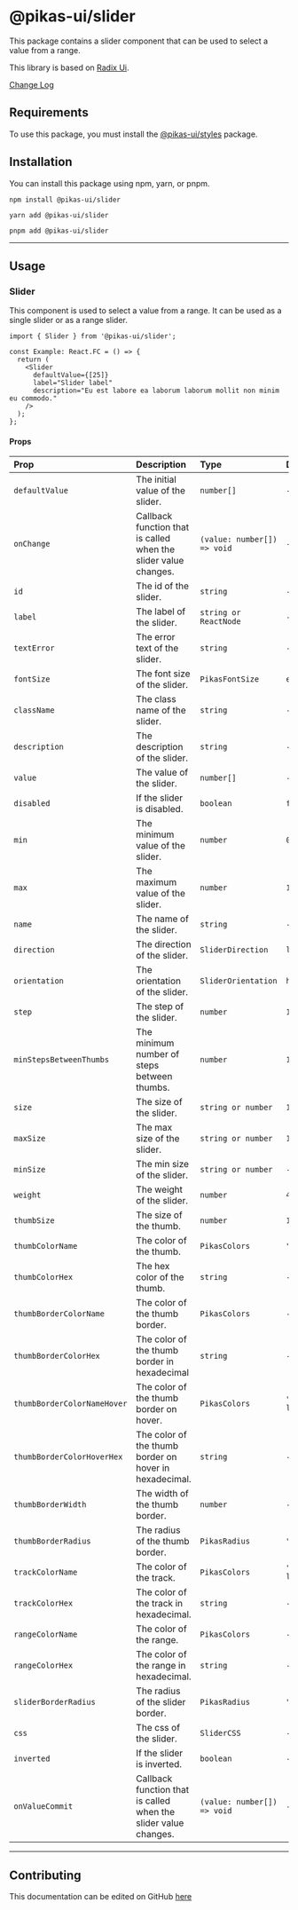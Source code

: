 

<NextSeo title="Slider" />

# @pikas-ui/slider

This package contains a slider component that can be used to select a value from a range.

This library is based on [Radix Ui](https://www.radix-ui.com/).

<a href="https://github.com/Achaak/pikas/blob/main/packages/ui/slider/CHANGELOG.md">
  Change Log
</a>

## Requirements

To use this package, you must install the <a href={stylesLink}>@pikas-ui/styles</a> package.

## Installation

You can install this package using npm, yarn, or pnpm.

```
npm install @pikas-ui/slider
```

```
yarn add @pikas-ui/slider
```

```
pnpm add @pikas-ui/slider
```

---

## Usage

### Slider

This component is used to select a value from a range. It can be used as a single slider or as a range slider.

<SliderExample />

```tsx
import { Slider } from '@pikas-ui/slider';

const Example: React.FC = () => {
  return (
    <Slider
      defaultValue={[25]}
      label="Slider label"
      description="Eu est labore ea laborum laborum mollit non minim eu commodo."
    />
  );
};
```

#### Props

| Prop                        | Description                                                     | Type                        | Default          |
| :-------------------------- | :-------------------------------------------------------------- | :-------------------------- | :--------------- |
| `defaultValue`              | The initial value of the slider.                                | `number[]`                  | -                |
| `onChange`                  | Callback function that is called when the slider value changes. | `(value: number[]) => void` | -                |
| `id`                        | The id of the slider.                                           | `string`                    | -                |
| `label`                     | The label of the slider.                                        | `string or ReactNode`       | -                |
| `textError`                 | The error text of the slider.                                   | `string`                    | -                |
| `fontSize`                  | The font size of the slider.                                    | `PikasFontSize`             | `em-base`        |
| `className`                 | The class name of the slider.                                   | `string`                    | -                |
| `description`               | The description of the slider.                                  | `string`                    | -                |
| `value`                     | The value of the slider.                                        | `number[]`                  | -                |
| `disabled`                  | If the slider is disabled.                                      | `boolean`                   | `false`          |
| `min`                       | The minimum value of the slider.                                | `number`                    | `0`              |
| `max`                       | The maximum value of the slider.                                | `number`                    | `100`            |
| `name`                      | The name of the slider.                                         | `string`                    | -                |
| `direction`                 | The direction of the slider.                                    | `SliderDirection`           | `ltr`            |
| `orientation`               | The orientation of the slider.                                  | `SliderOrientation`         | `horizontal`     |
| `step`                      | The step of the slider.                                         | `number`                    | `1`              |
| `minStepsBetweenThumbs`     | The minimum number of steps between thumbs.                     | `number`                    | `1`              |
| `size`                      | The size of the slider.                                         | `string or number`          | `100%`           |
| `maxSize`                   | The max size of the slider.                                     | `string or number`          | `100%`           |
| `minSize`                   | The min size of the slider.                                     | `string or number`          | -                |
| `weight`                    | The weight of the slider.                                       | `number`                    | `4`              |
| `thumbSize`                 | The size of the thumb.                                          | `number`                    | `16`             |
| `thumbColorName`            | The color of the thumb.                                         | `PikasColors`               | `"white"`        |
| `thumbColorHex`             | The hex color of the thumb.                                     | `string`                    | -                |
| `thumbBorderColorName`      | The color of the thumb border.                                  | `PikasColors`               | -                |
| `thumbBorderColorHex`       | The color of the thumb border in hexadecimal                    | `string`                    | -                |
| `thumbBorderColorNameHover` | The color of the thumb border on hover.                         | `PikasColors`               | `"gray-lighter"` |
| `thumbBorderColorHoverHex`  | The color of the thumb border on hover in hexadecimal.          | `string`                    | -                |
| `thumbBorderWidth`          | The width of the thumb border.                                  | `number`                    | -                |
| `thumbBorderRadius`         | The radius of the thumb border.                                 | `PikasRadius`               | `"full"`         |
| `trackColorName`            | The color of the track.                                         | `PikasColors`               | `"gray-lighter"` |
| `trackColorHex`             | The color of the track in hexadecimal.                          | `string`                    | -                |
| `rangeColorName`            | The color of the range.                                         | `PikasColors`               | -                |
| `rangeColorHex`             | The color of the range in hexadecimal.                          | `string`                    | -                |
| `sliderBorderRadius`        | The radius of the slider border.                                | `PikasRadius`               | `"full"`         |
| `css`                       | The css of the slider.                                          | `SliderCSS`                 | -                |
| `inverted`                  | If the slider is inverted.                                      | `boolean`                   | -                |
| `onValueCommit`             | Callback function that is called when the slider value changes. | `(value: number[]) => void` | -                |

---

## Contributing

This documentation can be edited on GitHub [here](https://github.com/Achaak/pikas/blob/main/apps/docs-ui/pages/components/slider.mdx)
